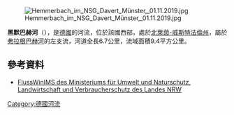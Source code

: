 {{Onesource|time=2020-07-29T06:00:39+00:00}}
{{Coord|51.852157|N|7.676842|E|display=title}}
[[Image:Hemmerbach_im_NSG_Davert_Münster,_01.11.2019.jpg|right]]

'''黑默巴赫河'''（{{lang-de|Hemmerbach}}），是[[德國|德國]]的河流，位於該國西部，處於[[北萊茵-威斯特法倫州|北萊茵-威斯特法倫州]]，屬於[[弗拉根巴赫河|弗拉根巴赫河]]的左支流，河道全長6.7公里，流域面積9.4平方公里。

==參考資料==
*[http://www.elwasims.nrw.de/ims/FlussWinIMS/start.htm FlussWinIMS des Ministeriums für Umwelt und Naturschutz, Landwirtschaft und Verbraucherschutz des Landes NRW]{{Wayback|url=http://www.elwasims.nrw.de/ims/FlussWinIMS/start.htm |date=20091004144649 }}

{{Germany-geo-stub}}
[[Category:德國河流|Category:德國河流]]